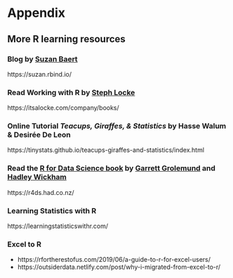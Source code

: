 
# Appendix {-}

## More R learning resources {-}

### Blog by [Suzan Baert](https://twitter.com/SuzanBaert)
https://suzan.rbind.io/

### Read Working with R by [Steph Locke](https://twitter.com/TheStephLocke)
https://itsalocke.com/company/books/

### Online Tutorial _Teacups, Giraffes, & Statistics_ by Hasse Walum & Desirée De Leon
https://tinystats.github.io/teacups-giraffes-and-statistics/index.html

### Read the [R for Data Science book](https://r4ds.had.co.nz/) by [Garrett Grolemund](https://twitter.com/StatGarrett) and [Hadley Wickham](https://twitter.com/hadleywickham)
https://r4ds.had.co.nz/

### Learning Statistics with R
https://learningstatisticswithr.com/

### Excel to R
- https://rfortherestofus.com/2019/06/a-guide-to-r-for-excel-users/
- https://outsiderdata.netlify.com/post/why-i-migrated-from-excel-to-r/


